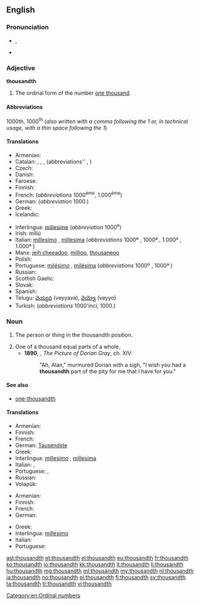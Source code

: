 ==English==

===Pronunciation===
* {{IPA|/ˈθaʊznθ/}}, {{X-SAMPA|/"TaUznT/}}
* {{hyphenation|thou|sandth}}

===Adjective===
'''thousandth'''

# The ordinal form of the number [[thousand|one thousand]].

====Abbreviations====
1000th, 1000<sup>th</sup> (''also written with a comma following the 1 or, in technical usage, with a thin space following the 1'')

====Translations====
{{trans-top|ordinal form of 1000}}
* Armenian: {{t-|hy|հազարերորդ|tr=hazarerord}}
* Catalan: {{t-|ca|mil·lèsim|m}},  {{t-|ca|mil·lèsima|f}},  {{t-|ca|milè|m}},  {{t-|ca|milena|f}} (abbreviations''  {{t-|ca|1000è|m}},  {{t-|ca|1000a|f}})
* Czech: {{t-|cs|tisící}}
* Danish: {{t-|da|tusinde}}
* Faroese: {{t-|fo|túsundi}}
* Finnish: {{t+|fi|tuhannes}}
* French: {{t+|fr|millième}} (''abbreviations'' 1000<sup>ème</sup>, 1.000<sup>ème</sup>)
* German: {{t+|de|tausendste}} (''abbreviation'' 1000.)
* Greek: {{t+|el|χιλιοστός|tr=chiliostós|sc=Grek}}
* Icelandic: {{t-|is|þúsundasti}}
{{trans-mid}}
* Interlingua: [[millesime]] (''abbreviation'' 1000<sup>e</sup>)
* Irish: míliú {{qualifier|abbreviation: 1000ú}}
* Italian: [[millesimo]] {{m}}, [[millesima]] {{f}} (''abbreviations'' 1000º {{m}}, 1000ª {{f}}, 1.000º {{m}}, 1.000ª {{f}})
* Manx: [[jeih cheeadoo]], [[millioo]], [[thousaneoo]] {{qualifier|abbreviation: 1000oo}}
* Polish: {{t+|pl|tysięczny}}
* Portuguese: [[milésimo]] {{m}}, [[milésima]] {{f}} (''abbreviations'' 1000º {{m}}, 1000ª {{f}})
* Russian: {{t+|ru|тысячный|sc=Cyrl|tr=týsjačnyj}}
* Scottish Gaelic: {{t-|gd|mìleamh}}
* Slovak: {{t-|sk|tisíci}}
* Spanish: {{t+|es|milésimo|m}}
* Telugu: [[వెయ్యవ]] (veyyava), [[వెయ్యో]] (veyyo) {{qualifier|abbreviation: 1000వ}}
* Turkish: {{t+|tr|bininci}} (''abbreviations'' 1000'inci, 1000.)
{{trans-bottom}}

===Noun===
{{en-noun}}

# {{context|singular only}} The person or thing in the thousandth position.
# One of a thousand equal parts of a whole.
#*'''1890''', {{w|Oscar Wilde}}, ''The Picture of Dorian Gray'', ch. XIV:
#*:"Ah, Alan," murmured Dorian with a sigh, "I wish you had a '''thousandth''' part of the pity for me that I have for you."

====See also====
* [[one-thousandth]]

====Translations====
{{trans-top|the person or thing in the thousandth position}}
* Armenian: {{t-|hy|հազարերորդ|tr=hazarerord}}
* Finnish: {{t+|fi|tuhannes}}
* French: {{t+|fr|millième|m|f}}
* German: [[Tausendste]] {{m|f|n}}
* Greek: {{t+|el|χιλιοστός}}
* Interlingua: [[millesimo]] {{m}}, [[millesima]] {{f}}
* Italian: {{t+|it|millesimo|m}}, {{t-|it|millesima|f}}
* Portuguese: {{t+|pt|milésimo|m}}, {{t-|pt|milésima|f}}
* Russian: {{t+|ru|тысячный|m|sc=Cyrl}}
* Volapük: {{t+|vo|milid}}
{{trans-mid}}
{{trans-bottom}}
{{trans-top|one of a thousand equal parts of a whole}}
* Armenian: {{t-|hy|հազարերորդ|tr=hazarerord}}
* Finnish: {{t+|fi|tuhannes}}
* French: {{t+|fr|millième|m}}
* German: {{t-|de|Tausendstel|n}}
{{trans-mid}}
* Greek: {{t+|el|χιλιοστό|n}}
* Interlingua: [[millesimo]]
* Italian: {{t+|it|millesimo|m}}
* Portuguese: {{t+|pt|milésimo|m}}
{{trans-bottom}}

[[Category:en:Ordinal numbers]]

[[ast:thousandth]]
[[et:thousandth]]
[[el:thousandth]]
[[eu:thousandth]]
[[fr:thousandth]]
[[ko:thousandth]]
[[io:thousandth]]
[[kk:thousandth]]
[[lt:thousandth]]
[[li:thousandth]]
[[hu:thousandth]]
[[mg:thousandth]]
[[ml:thousandth]]
[[my:thousandth]]
[[nl:thousandth]]
[[ja:thousandth]]
[[no:thousandth]]
[[pl:thousandth]]
[[fi:thousandth]]
[[sv:thousandth]]
[[ta:thousandth]]
[[tr:thousandth]]
[[vi:thousandth]]